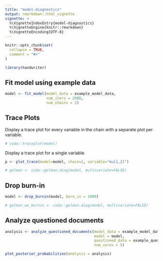 ```yaml
---
title: "model-diagnostics"
output: rmarkdown::html_vignette
vignette: >
  %\VignetteIndexEntry{model-diagnostics}
  %\VignetteEngine{knitr::rmarkdown}
  %\VignetteEncoding{UTF-8}
---
```


```r
knitr::opts_chunk$set(
  collapse = TRUE,
  comment = "#>"
)
```

```r
library(handwriter)
```

## Fit model using example data
```r
model <- fit_model(model_data = example_model_data,
                   num_iters = 2000,
                   num_chains = 2)
```
## Trace Plots

Display a trace plot for every variable in the chain with a separate plot per variable.
```r
# coda::traceplot(model)
```

Display a trace plot for a single variable.
```r
p <- plot_trace(model=model, chain=2, variable="mu[1,2]")
```

```r
# gelman <- coda::gelman.diag(model, multivariate=FALSE)
```

## Drop burn-in
```r
model <- drop_burnin(model, burn_in = 1000)
```

```r
# gelman_wo_burnin <- coda::gelman.diag(model, multivariate=FALSE)
```

## Analyze questioned documents
```r
analysis <- analyze_questioned_documents(model_data = example_model_data, 
                                         model = model,
                                         questioned_data = example_questioned_data,
                                         num_cores = 5)
```

```r
plot_posterior_probabilities(analysis = analysis)
```



